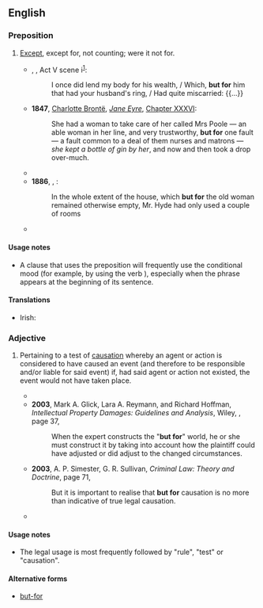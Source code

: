 ==English==

===Preposition===
{{en-prep}}

# [[except|Except]], except for, not counting; were it not for.
#* {{circa|1596-97}} {{w|William Shakespeare}}, ''{{w|The Merchant of Venice}}'', Act V scene i<sup>[http://www.opensourceshakespeare.org/views/plays/play_view.php?WorkID=merchantvenice&Scope=entire&pleasewait=1&msg=pl]</sup>:
#*: I once did lend my body for his wealth, / Which, '''but for''' him that had your husband's ring, / Had quite miscarried: {{...}}
#* '''1847''', [[w:Charlotte Brontë|Charlotte Brontë]], ''[[w:Jane Eyre|Jane Eyre]]'', [[s:Jane Eyre/Chapter XXXVI|Chapter XXXVI]]:
#*: She had a woman to take care of her called Mrs Poole — an able woman in her line, and very trustworthy, '''but for''' one fault — a fault common to a deal of them nurses and matrons — ''she kept a bottle of gin by her'', and now and then took a drop over-much.
#* {{quote-text|lang=en|year=1880|author={{w|Mark Twain}}|title=<i>{{w|A Tramp Abroad}}</i>|passage='''But for''' that beneficent drug, not one of those men would have slept a moment during that fearful night.}}
#* '''1886''', {{w|Robert Louis Stevenson}}, ''{{w|Strange Case Of Dr Jekyll And Mr Hyde}}'':
#*: In the whole extent of the house, which '''but for''' the old woman remained otherwise empty, Mr. Hyde had only used a couple of rooms
#* {{quote-text|lang=en|year=1992|author=Najīb Maḥfūẓ|title=<i>Sugar Street</i>|page=48|passage='''But for''' the stinging cold of January, this Casanova would not have taken shelter behind the coffeehouse window, […].}}

====Usage notes====
* A clause that uses the preposition {{m|en||but for}} will frequently use the conditional mood (for example, by using the verb {{m|en|would}}), especially when the {{m|en||but for}} phrase appears at the beginning of its sentence.

====Translations====
{{trans-top|except for, were it not for}}
* Irish: {{t|ga|murach}}
{{trans-mid}}
{{trans-bottom}}

===Adjective===
{{en-adj|-}}

# {{lb|en|legal}} Pertaining to a test of [[causation]] whereby an agent or action is considered to have caused an event (and therefore to be responsible and/or liable for said event) if, had said agent or action not existed, the event would not have taken place.
#* {{quote-text|lang=en|year=1985|author=Herbert Lionel Adolphus Hart and Tony Honoré|title=Causation in the Law|page=xlv|passage=This relevance can in many cases, as here, be tested by the ''sine qua non'' or ' '''but for''' ' rule.}}
#* '''2003''', Mark A. Glick, Lara A. Reymann, and Richard Hoffman, ''Intellectual Property Damages: Guidelines and Analysis'', Wiley, {{ISBN|0471449474}}, page 37,
#*: When the expert constructs the "'''but for'''" world, he or she must construct it by taking into account how the plaintiff could have adjusted or did adjust to the changed circumstances.
#* '''2003''', A. P. Simester, G. R. Sullivan, ''Criminal Law: Theory and Doctrine'', page 71,
#*: But it is important to realise that '''but for''' causation is no more than indicative of true legal causation.
#* {{quote-text|lang=en|year=2006|author=Tal Becker|title=Terrorism and the State: Rethinking the Rules of State Responsibility|page=291|passage=But in important ways the ' '''but for''' ' test obscures the true role played by causal principles in assessing legal responsibility.}}

====Usage notes====
* The legal usage is most frequently followed by "rule", "test" or "causation".

====Alternative forms====
* {{sense|legal term}} [[but-for]]